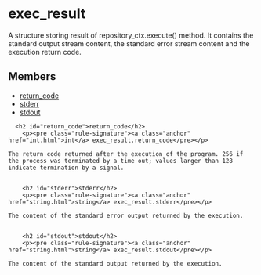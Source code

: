 <html devsite>
<head>
  <meta name="project_path" value="/_project.yaml">
  <meta name="book_path" value="/versions/6.1.0/_book.yaml">
</head>
<body>

<h1 class="page-title" id="modules.exec_result">exec_result</h1>

<!-- {% raw %} -->

A structure storing result of repository_ctx.execute() method. It contains the standard output stream content, the standard error stream content and the execution return code.

<h2>Members</h2>
<ul>
    <li>
    <a href="#return_code">return_code</a>
  </li>
      <li>
    <a href="#stderr">stderr</a>
  </li>
      <li>
    <a href="#stdout">stdout</a>
  </li>
  </ul>

      <h2 id="return_code">return_code</h2>
        <p><pre class="rule-signature"><a class="anchor" href="int.html">int</a> exec_result.return_code</pre></p>

    The return code returned after the execution of the program. 256 if the process was terminated by a time out; values larger than 128 indicate termination by a signal.


        <h2 id="stderr">stderr</h2>
        <p><pre class="rule-signature"><a class="anchor" href="string.html">string</a> exec_result.stderr</pre></p>

    The content of the standard error output returned by the execution.


        <h2 id="stdout">stdout</h2>
        <p><pre class="rule-signature"><a class="anchor" href="string.html">string</a> exec_result.stdout</pre></p>

    The content of the standard output returned by the execution.



</body>
</html>

<!-- {% endraw %} -->
